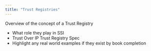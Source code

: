 ```yaml
---
title: "Trust Registries"
---
```


Overview of the concept of a Trust Registry

- What role they play in SSI
- Trust Over IP Trust Registry Spec
- Highlight any real world examples if they exist by book completion